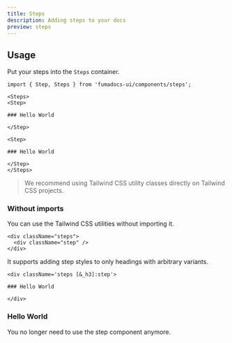 ```yaml
---
title: Steps
description: Adding steps to your docs
preview: steps
---
```


## Usage

Put your steps into the `Steps` container.

```mdx
import { Step, Steps } from 'fumadocs-ui/components/steps';

<Steps>
<Step>

### Hello World

</Step>

<Step>

### Hello World

</Step>
</Steps>
```

> We recommend using Tailwind CSS utility classes directly on Tailwind CSS projects.

### Without imports

You can use the Tailwind CSS utilities without importing it.

```mdx
<div className="steps">
  <div className="step" />
</div>
```

It supports adding step styles to only headings with arbitrary variants.

```mdx
<div className='steps [&_h3]:step'>

### Hello World

</div>
```

<div className='steps [&_h3]:step'>

### Hello World

You no longer need to use the step component anymore.

</div>
